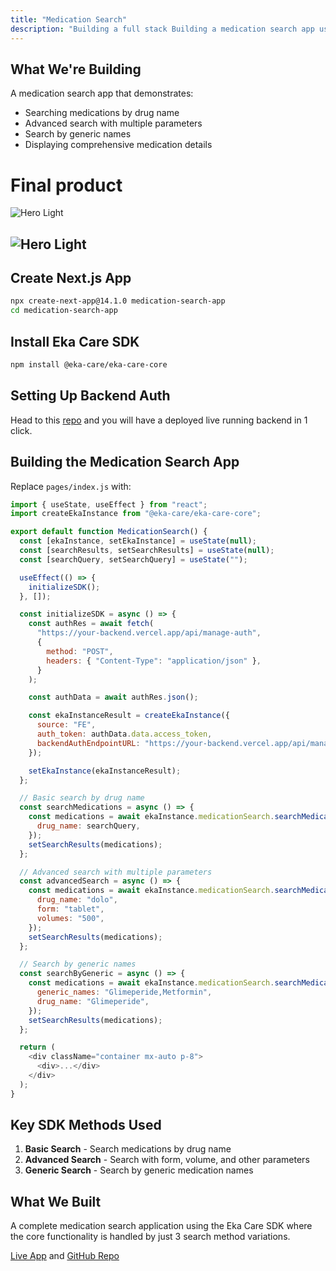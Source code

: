 ```yaml
---
title: "Medication Search"
description: "Building a full stack Building a medication search app using the Eka Care SDK's medication search module."
---
```


## What We're Building

A medication search app that demonstrates:

- Searching medications by drug name
- Advanced search with multiple parameters
- Search by generic names
- Displaying comprehensive medication details

# Final product

<img src="/images/medicine-search1.png" alt="Hero Light" />

## <img src="/images/medicine-search-results2.png" alt="Hero Light" />

## Create Next.js App

```bash
npx create-next-app@14.1.0 medication-search-app
cd medication-search-app
```

## Install Eka Care SDK

```bash
npm install @eka-care/eka-care-core
```

## Setting Up Backend Auth

Head to this [repo](https://github.com/eka-care/ekathon-nextjs-auth-template-api) and you will have a deployed live running backend in 1 click.

## Building the Medication Search App

Replace `pages/index.js` with:

```javascript
import { useState, useEffect } from "react";
import createEkaInstance from "@eka-care/eka-care-core";

export default function MedicationSearch() {
  const [ekaInstance, setEkaInstance] = useState(null);
  const [searchResults, setSearchResults] = useState(null);
  const [searchQuery, setSearchQuery] = useState("");

  useEffect(() => {
    initializeSDK();
  }, []);

  const initializeSDK = async () => {
    const authRes = await fetch(
      "https://your-backend.vercel.app/api/manage-auth",
      {
        method: "POST",
        headers: { "Content-Type": "application/json" },
      }
    );

    const authData = await authRes.json();

    const ekaInstanceResult = createEkaInstance({
      source: "FE",
      auth_token: authData.data.access_token,
      backendAuthEndpointURL: "https://your-backend.vercel.app/api/manage-auth",
    });

    setEkaInstance(ekaInstanceResult);
  };

  // Basic search by drug name
  const searchMedications = async () => {
    const medications = await ekaInstance.medicationSearch.searchMedications({
      drug_name: searchQuery,
    });
    setSearchResults(medications);
  };

  // Advanced search with multiple parameters
  const advancedSearch = async () => {
    const medications = await ekaInstance.medicationSearch.searchMedications({
      drug_name: "dolo",
      form: "tablet",
      volumes: "500",
    });
    setSearchResults(medications);
  };

  // Search by generic names
  const searchByGeneric = async () => {
    const medications = await ekaInstance.medicationSearch.searchMedications({
      generic_names: "Glimeperide,Metformin",
      drug_name: "Glimeperide",
    });
    setSearchResults(medications);
  };

  return (
    <div className="container mx-auto p-8">
      <div>...</div>
    </div>
  );
}
```

## Key SDK Methods Used

1. **Basic Search** - Search medications by drug name
2. **Advanced Search** - Search with form, volume, and other parameters
3. **Generic Search** - Search by generic medication names

## What We Built

A complete medication search application using the Eka Care SDK where the core functionality is handled by just 3 search method variations.

[Live App](https://sdk-demo-ui-three.vercel.app/medicine-search) and
[GitHub Repo](https://github.com/eka-care/web-sdk-ui-wrapper-old)
